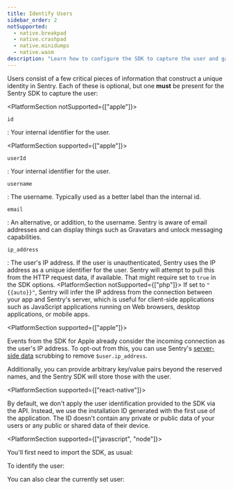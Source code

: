 ```yaml
---
title: Identify Users
sidebar_order: 2
notSupported:
  - native.breakpad
  - native.crashpad
  - native.minidumps
  - native.wasm
description: "Learn how to configure the SDK to capture the user and gain critical pieces of information that construct a unique identity in Sentry."
---
```


Users consist of a few critical pieces of information that construct a unique identity in Sentry. Each of these is optional, but one **must** be present for the Sentry SDK to capture the user:

<PlatformSection notSupported={["apple"]}>

`id`

: Your internal identifier for the user.
</PlatformSection>

<PlatformSection supported={["apple"]}>

`userId`

: Your internal identifier for the user.
</PlatformSection>

`username`

: The username. Typically used as a better label than the internal id.

`email`

: An alternative, or addition, to the username. Sentry is aware of email addresses and can display things such as Gravatars and unlock messaging capabilities.

`ip_address`

: The user's IP address. If the user is unauthenticated, Sentry uses the IP address as a unique identifier for the user. Sentry will attempt to pull this from the HTTP request data, if available. That might require <PlatformIdentifier name="send-default-pii" /> set to `true` in the SDK options. <PlatformSection notSupported={["php"]}> If set to `"{{auto}}"`, Sentry will infer the IP address from the connection between your app and Sentry's server, which is useful for client-side applications such as JavaScript applications running on Web browsers, desktop applications, or mobile apps. </PlatformSection>

<PlatformSection supported={["apple"]}>

Events from the SDK for Apple already consider the incoming connection as the user's IP address. To opt-out from this, you can use Sentry's [server-side data](/product/data-management-settings/scrubbing/) scrubbing to remove `$user.ip_address`.

</PlatformSection>

Additionally, you can provide arbitrary key/value pairs beyond the reserved names, and the Sentry SDK will store those with the user.

<PlatformSection supported={["react-native"]}>

By default, we don't apply the user identification provided to the SDK via the API. Instead, we use the installation ID generated with the first use of the application. The ID doesn't contain any private or public data of your users or any public or shared data of their device.

</PlatformSection>

<PlatformSection supported={["javascript", "node"]}>

You'll first need to import the SDK, as usual:

<PlatformContent includePath="enriching-events/import" />

</PlatformSection>

To identify the user:

<PlatformContent includePath="enriching-events/set-user" />

You can also clear the currently set user:

<PlatformContent includePath="enriching-events/unset-user" />
